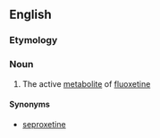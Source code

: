 ==English==

===Etymology===
{{prefix|en|nor|fluoxetine}}

===Noun===
{{en-noun|-}}

# {{lb|en|organic compound}} The active [[metabolite]] of [[fluoxetine]]

====Synonyms====
* [[seproxetine]]